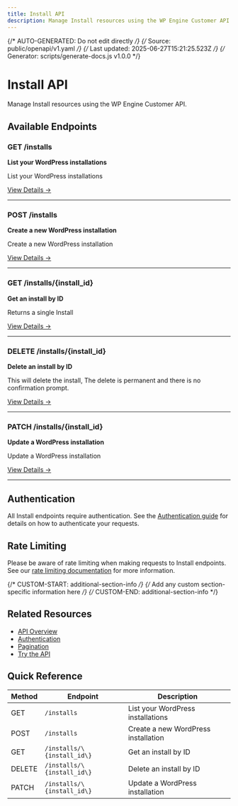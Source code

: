 ```yaml
---
title: Install API
description: Manage Install resources using the WP Engine Customer API
---
```


{/* AUTO-GENERATED: Do not edit directly */}
{/* Source: public/openapi/v1.yaml */}
{/* Last updated: 2025-06-27T15:21:25.523Z */}
{/* Generator: scripts/generate-docs.js v1.0.0 */}

# Install API

Manage Install resources using the WP Engine Customer API.

## Available Endpoints

### GET /installs

**List your WordPress installations**

List your WordPress installations

[View Details →](/api-reference/endpoints/install/list-installs/)

---

### POST /installs

**Create a new WordPress installation**

Create a new WordPress installation

[View Details →](/api-reference/endpoints/install/create-install/)

---

### GET /installs/\{install_id\}

**Get an install by ID**

Returns a single Install

[View Details →](/api-reference/endpoints/install/get-install/)

---

### DELETE /installs/\{install_id\}

**Delete an install by ID**

This will delete the install, The delete is permanent and there is no confirmation prompt.

[View Details →](/api-reference/endpoints/install/delete-install/)

---

### PATCH /installs/\{install_id\}

**Update a WordPress installation**

Update a WordPress installation

[View Details →](/api-reference/endpoints/install/update-install/)

---


## Authentication

All Install endpoints require authentication. See the [Authentication guide](/api-reference/authentication/) for details on how to authenticate your requests.

## Rate Limiting

Please be aware of rate limiting when making requests to Install endpoints. See our [rate limiting documentation](/api-reference/overview/#rate-limiting) for more information.

{/* CUSTOM-START: additional-section-info */}
{/* Add any custom section-specific information here */}
{/* CUSTOM-END: additional-section-info */}

## Related Resources

- [API Overview](/api-reference/overview/)
- [Authentication](/api-reference/authentication/)
- [Pagination](/api-reference/pagination/)
- [Try the API](/try/playground/)

## Quick Reference

| Method | Endpoint | Description |
|--------|----------|-------------|
| GET | `/installs` | List your WordPress installations |
| POST | `/installs` | Create a new WordPress installation |
| GET | `/installs/\{install_id\}` | Get an install by ID |
| DELETE | `/installs/\{install_id\}` | Delete an install by ID |
| PATCH | `/installs/\{install_id\}` | Update a WordPress installation |
